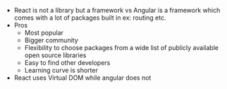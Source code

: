 - React is not a library but a framework vs Angular is a framework which comes with a lot of packages built in ex: routing etc.
- Pros
  - Most popular
  - Bigger community
  - Flexibility to choose packages from a wide list of publicly available open source libraries
  - Easy to find other developers
  - Learning curve is shorter
- React uses Virtual DOM while angular does not
